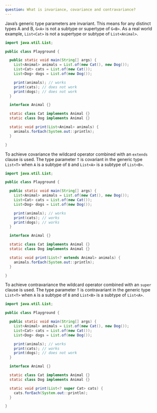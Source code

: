 ```yaml
---
question: What is invariance, covariance and contravariance?
---
```


Java’s generic type parameters are invariant. This means for any distinct types
A and B, `G<A>` is not a subtype or supertype of `G<B>`. As a real world
example, `List<Cat>` is not a supertype or subtype of `List<Animal>`.

```java
import java.util.List;

public class Playground {

  public static void main(String[] args) {
    List<Animal> animals = List.of(new Cat(), new Dog());
    List<Cat> cats = List.of(new Cat());
    List<Dog> dogs = List.of(new Dog());

    print(animals); // works
    print(cats); // does not work
    print(dogs); // does not work
  }

  interface Animal {}

  static class Cat implements Animal {}
  static class Dog implements Animal {}

  static void print(List<Animal> animals) {
    animals.forEach(System.out::println);
  }

}
```

To achieve covariance the wildcard operator combined with an `extends` clause is
used. The type parameter `T` is covariant in the generic type `List<T>` when `A`
is a subtype of `B` and `List<A>` is a subtype of `List<B>`.

```java {20}
import java.util.List;

public class Playground {

  public static void main(String[] args) {
    List<Animal> animals = List.of(new Cat(), new Dog());
    List<Cat> cats = List.of(new Cat());
    List<Dog> dogs = List.of(new Dog());

    print(animals); // works
    print(cats); // works
    print(dogs); // works
  }

  interface Animal {}

  static class Cat implements Animal {}
  static class Dog implements Animal {}

  static void print(List<? extends Animal> animals) {
    animals.forEach(System.out::println);
  }

}
```

To achieve contravariance the wildcard operator combined with an `super` clause
is used. The type parameter `T` is contravariant in the generic type `List<T>`
when `A` is a subtype of `B` and `List<B>` is a subtype of `List<A>`.

```java {20}
import java.util.List;

public class Playground {

  public static void main(String[] args) {
    List<Animal> animals = List.of(new Cat(), new Dog());
    List<Cat> cats = List.of(new Cat());
    List<Dog> dogs = List.of(new Dog());

    print(animals); // works
    print(cats); // works
    print(dogs); // does not work
  }

  interface Animal {}

  static class Cat implements Animal {}
  static class Dog implements Animal {}

  static void print(List<? super Cat> cats) {
    cats.forEach(System.out::println);
  }

}
```
